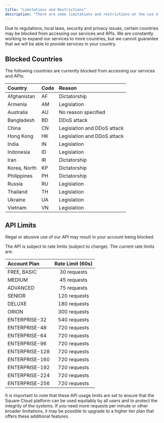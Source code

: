 ```yaml
---
title: "Limitations and Restrictions"
description: "There are some limitations and restrictions on the use of the Square Cloud API."
---
```


Due to regulations, local laws, security and privacy issues, certain countries may be blocked from accessing our services and APIs. We are constantly working to expand our services to more countries, but we cannot guarantee that we will be able to provide services in your country.

## Blocked Countries
The following countries are currently blocked from accessing our services and APIs:

| Country      | Code   | Reason                              |
| :----------- | :----  | :---------------------------------  |
| Afghanistan  | AF     | Dictatorship                        | 
| Armenia      | AM     | Legislation                         | 
| Australia    | AU     | No reason specified                 | 
| Bangladesh   | BD     | DDoS attack                         | 
| China        | CN     | Legislation and DDoS attack         | 
| Hong Kong    | HK     | Legislation and DDoS attack         | 
| India        | IN     | Legislation                         | 
| Indonesia    | ID     | Legislation                         | 
| Iran         | IR     | Dictatorship                        | 
| Korea, North | KP     | Dictatorship                        | 
| Philippines  | PH     | Dictatorship                        | 
| Russia       | RU     | Legislation                         |  
| Thailand     | TH     | Legislation                         | 
| Ukraine      | UA     | Legislation                         | 
| Vietnam      | VN     | Legislation                         | 

## API Limits
<Warning>Illegal or abusive use of our API may result in your account being blocked.</Warning>

The API is subject to rate limits (subject to change). The current rate limits are:

| Account Plan          | Rate Limit (60s)     |
| :-------------------- | :------------------: |
| FREE, BASIC           | 30 requests          |
| MEDIUM                | 45 requests          |
| ADVANCED              | 75 requests          |
| SENIOR                | 120 requests         |
| DELUXE                | 180 requests         |
| ORION                 | 300 requests         |
| ENTERPRISE-32         | 540 requests         |
| ENTERPRISE-48         | 720 requests         |
| ENTERPRISE-64         | 720 requests         |
| ENTERPRISE-96         | 720 requests         |
| ENTERPRISE-128        | 720 requests         |
| ENTERPRISE-160        | 720 requests         |
| ENTERPRISE-192        | 720 requests         |
| ENTERPRISE-224        | 720 requests         |
| ENTERPRISE-256        | 720 requests         |

It is important to note that these API usage limits are set to ensure that the Square Cloud platform can be used equitably by all users and to protect the integrity of the systems. If you need more requests per minute or other broader limitations, it may be possible to upgrade to a higher tier plan that offers these additional features.